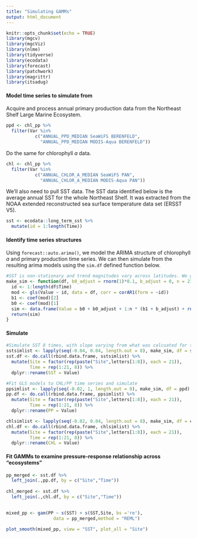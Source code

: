 ```yaml
---
title: "Simulating GAMMs"
output: html_document
---
```


```r
knitr::opts_chunk$set(echo = TRUE)
library(mgcv)
library(mgcViz)
library(nlme)
library(tidyverse)
library(ecodata)
library(forecast)
library(patchwork)
library(magrittr)
library(itsadug)
```

#### Model time series to simulate from
Acquire and process annual primary production data from the Northeast Shelf Large Marine Ecosystem. 

```r
ppd <- chl_pp %>% 
  filter(Var %in%
           c("ANNUAL_PPD_MEDIAN SeaWiFS BERENFELD",
             "ANNUAL_PPD_MEDIAN MODIS-Aqua BERENFELD")) 
```

Do the same for chlorophyll *a* data.

```r
chl <- chl_pp %>% 
  filter(Var %in%
           c("ANNUAL_CHLOR_A_MEDIAN SeaWiFS PAN",
             "ANNUAL_CHLOR_A_MEDIAN MODIS-Aqua PAN"))
```

We'll also need to pull SST data. The SST data identified below is the average annual SST for the whole Northeast Shelf. It was extracted from the NOAA extended reconstructed sea surface temperature data set (ERSST V5).

```r
sst <- ecodata::long_term_sst %>% 
  mutate(id = 1:length(Time))
```


#### Identify time series structures

Using `forecast::auto.arima()`, we model the ARIMA structure of chlorophyll *a* and primary production time series. We can then simulate from the resulting arima models using the `sim.df` defined function below.

```r
#SST is non-stationary and trend magnitudes vary across latitudes. We generalize simulations of SST by assuming AR1 error structure and varying trend strength, centered around trend derived from NES SST
make_sim <- function(df, b0_adjust = rnorm(1)*0.1, b_adjust = 0, n = 21, Site){
  id <- 1:length(df$Time)
  mod <- gls(Value ~ id, data = df, corr = corAR1(form = ~id))
  b1 <- coef(mod)[2]
  b0 <- coef(mod)[1]
  sim <- data.frame(Value = b0 + b0_adjust + 1:n * (b1 + b_adjust) + rnorm(n))
  return(sim)
}
```

#### Simulate

```r
#Simulate SST 8 times, with slope varying from what was calcuated for the NE shelf by about ~ 0.03 degree/year intervals. Starting at estimated_slope - 0.04 degrees/year and ending at estimated_slope + 0.04 degrees/year.
sstsimlist <- lapply(seq(-0.04, 0.04, length.out = 8), make_sim, df = sst)
sst.df <- do.call(rbind.data.frame, sstsimlist) %>% 
  mutate(Site = factor(rep(paste("Site",letters[1:8]), each = 21)),
         Time = rep(1:21, 8)) %>% 
  dplyr::rename(SST = Value)

#Fit GLS models to CHL/PP time series and simulate
ppsimlist <- lapply(seq(-0.02, 1, length.out = 8), make_sim, df = ppd)
pp.df <- do.call(rbind.data.frame, ppsimlist) %>% 
  mutate(Site = factor(rep(paste("Site",letters[1:8]), each = 21)),
         Time = rep(1:21, 8)) %>% 
  dplyr::rename(PP = Value)

chlsimlist <- lapply(seq(-0.02, 0.04, length.out = 8), make_sim, df = chl)
chl.df <- do.call(rbind.data.frame, chlsimlist) %>% 
  mutate(Site = factor(rep(paste("Site",letters[1:8]), each = 21)),
         Time = rep(1:21, 8)) %>% 
  dplyr::rename(CHL = Value)
```

#### Fit GAMMs to examine pressure-response relationship across "ecosystems"

```r
pp_merged <- sst.df %>% 
  left_join(.,pp.df, by = c("Site","Time"))
  
chl_merged <- sst.df %>% 
  left_join(.,chl.df, by = c("Site","Time"))
  

mixed_pp <- gam(PP ~ s(SST) + s(SST,Site, bs ='re'),
                  data = pp_merged,method = "REML")

plot_smooth(mixed_pp, view = "SST", plot_all = "Site")
```

